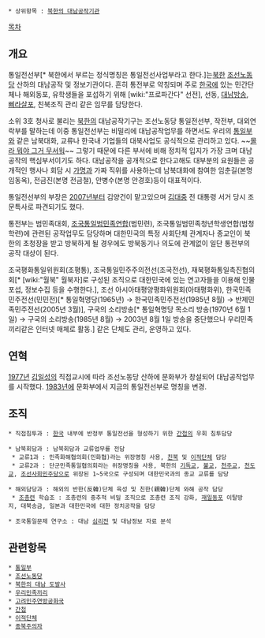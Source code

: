  * 상위항목 : [[북한의 대남공작기관]]

[[목차]]

== 개요 ==
통일전선부[* 북한에서 부르는 정식명칭은 통일전선사업부라고 한다.]는[[북한]] [[조선노동당]] 산하의 대남공작 및 정보기관이다.
흔히 통전부로 약칭되며 주로 [[한국]]에 있는 민간단체나 해외동포, 유학생들을 포섭하기 위해 [wiki:"프로파간다" 선전], 선동, [[대남방송]], [[삐라]]살포, 친북조직 관리 같은 임무를 담당한다.

소위 3호 청사로 불리는 [[북한]]의 대남공작기구는 조선노동당 통일전선부, 작전부, 대외연락부를 말하는데 이중 통일전선부는 비밀리에 대남공작업무를 하면서도 우리의 [[통일부]]와 같은 남북대화, 교류나 한국내 기업들의 대북사업도 공식적으로 관리하고 있다. ~~[[몰라 뭐야 그거 무서워]]~~
그렇기 때문에 다른 부서에 비해 정치적 입지가 가장 크며 대남공작의 핵심부서이기도 하다.
대남공작을 공개적으로 한다고해도 대부분의 요원들은 공개적인 행사나 회담 시 [[가명]]과 가짜 직위를 사용하는데 남북대화에 참여한 임춘길(본명 임동옥), 전금진(본명 전금철), 안병수(본명 안경호)등이 대표적이다. 

통일전선부의 부장은 [[2007년]]부터 김양건이 맡고있으며 [[김대중]] 전 대통령 서거 당시 조문특사로 파견되기도 했다.

통전부는 범민족대회, [[조국통일범민족연합]](범민련), 조국통일범민족청년학생연합(범청학련)에 관련된 공작업무도 담당하며 대한민국의 특정 사회단체 관계자나 종교인이 북한의 초청장을 받고 방북하게 될 경우에도 방북동기나 의도에 관계없이 일단 통전부의 공작 대상이 된다.

조국평화통일위원회(조평통), 조국통일민주주의전선(조국전선), 재북평화통일촉진협의회[* [wiki:"월북" 월북자]로 구성된 조직으로 대한민국에 있는 연고자들을 이용해 인물 포섭, 정보수집 등을 수행한다.], 조선 아시아태평양평화위원회(아태평화위), 한국민족민주전선(민민전)[* 통일혁명당(1965년) → 한국민족민주전선(1985년 8월) → 반제민족민주전선(2005년 3월)], 구국의 소리방송[* 통일혁명당 목소리 방송(1970년 6월 1일) → 구국의 소리방송(1985년 8월) → 2003년 8월 1일 방송을 중단했으나 우리민족끼리같은 인터넷 매체로 활동.] 같은 단체도 관리, 운영하고 있다.

== 연혁 ==
[[1977년]] [[김일성]]의 직접교시에 따라 조선노동당 산하에 문화부가 창설되어 대남공작업무를 시작했다.
[[1983년]]에 문화부에서 지금의 통일전선부로 명칭을 변경.

== 조직 ==
 * 직접침투과 : [[한국]] 내부에 반정부 통일전선을 형성하기 위한 [[간첩]]의 우회 침투담당

 * 남북회담과 : 남북회담과 교류업무를 전담
  * 교류1과 : 민족화해협의회(민화협)라는 위장명칭 사용, [[친북]] 및 [[이적단체]] 담당
  * 교류2과 : 단군민족통일협의회라는 위장명칭을 사용, 북한의 [[기독교]], [[불교]], [[천주교]], [[천도교]], [[조선사회민주당]]으로 위장된 1~5국으로 구성되며 대한민국과의 종교 교류를 담당

 * 해외담당과 : 해외의 반한(反韓)단체 육성 및 친한(親韓)단체 와해 공작 담당
  * [[조총련]] 학습조 : 조총련의 중추적 비밀 조직으로 조총련 조직 강화, [[재일동포]] 이탈방지, 대북송금, 일본과 대한민국에 대한 정치공작을 담당

 * 조국통일문제 연구소 : 대남 [[심리전]] 및 대남정보 자료 분석

== 관련항목 ==
 * [[통일부]]
 * [[조선노동당]]
 * [[북한의 대남 도발사]]
 * [[우리민족끼리]]
 * [[고려민주연방공화국]]
 * [[간첩]]
 * [[이적단체]]
 * [[종북주의자]]

